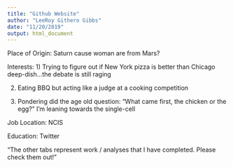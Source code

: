 ```yaml
---
title: "Github Website"
author: "LeeRoy Githero Gibbs"
date: "11/20/2019"
output: html_document
---
```


Place of Origin: Saturn cause woman are from Mars?


Interests: 
  1) Trying to figure out if New York pizza is better than Chicago deep-dish...the debate is still raging
  
  2) Eating BBQ but acting like a judge at a cooking competition
  
  3) Pondering did the age old question: "What came first, the chicken or the egg?" I'm leaning towards the single-cell
  
Job Location: NCIS 

Education: Twitter
 
 
 
 
 
 
 
 
 
 
 
“The other tabs represent work / analyses that I have completed.  Please check them out!”


